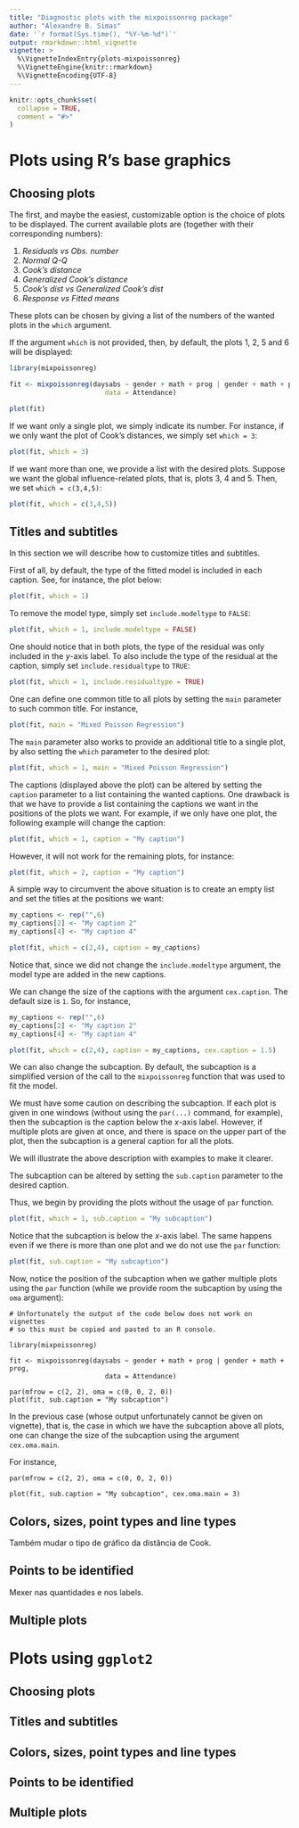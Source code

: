 ```yaml
---
title: "Diagnostic plots with the mixpoissonreg package"
author: "Alexandre B. Simas"
date: '`r format(Sys.time(), "%Y-%m-%d")`'
output: rmarkdown::html_vignette
vignette: >
  %\VignetteIndexEntry{plots-mixpoissonreg}
  %\VignetteEngine{knitr::rmarkdown}
  %\VignetteEncoding{UTF-8}
---
```


```r
knitr::opts_chunk$set(
  collapse = TRUE,
  comment = "#>"
)
```

# Plots using R's base graphics 

## Choosing plots

The first, and maybe the easiest, customizable option is the choice of plots to be displayed. The current available plots are (together with their corresponding numbers):

1. *Residuals vs Obs. number* 
2. *Normal Q-Q*
3. *Cook's distance*
4. *Generalized Cook's distance*
5. *Cook's dist vs Generalized Cook's dist*
6. *Response vs Fitted means*

These plots can be chosen by giving a list of the numbers of the wanted plots in the `which` argument. 

If the argument `which` is not provided, then, by default, the plots 1, 2, 5 and 6 will be displayed:

```r
library(mixpoissonreg)

fit <- mixpoissonreg(daysabs ~ gender + math + prog | gender + math + prog, 
                        data = Attendance)

plot(fit)
```

If we want only a single plot, we simply indicate its number. For instance, if we only want the plot of Cook's distances, we simply set `which = 3`:

```r
plot(fit, which = 3)
```

If we want more than one, we provide a list with the desired plots. Suppose we want the global influence-related plots, that is, plots 3, 4 and 5. Then, we set `which = c(3,4,5)`:

```r
plot(fit, which = c(3,4,5))
```


## Titles and subtitles

In this section we will describe how to customize titles and subtitles. 

First of all, by default, the type of the fitted model is included in each caption. See, for instance, the plot below:

```r
plot(fit, which = 1)
```

To remove the model type, simply set `include.modeltype` to `FALSE`:

```r
plot(fit, which = 1, include.modeltype = FALSE)
```

One should notice that in both plots, the type of the residual was only included in the *y*-axis label. To also include the type of the residual at the caption, simply set `include.residualtype` to `TRUE`:

```r
plot(fit, which = 1, include.residualtype = TRUE)
```

One can define one common title to all plots by setting the `main` parameter to such common title. For instance,

```r
plot(fit, main = "Mixed Poisson Regression")
```


The `main` parameter also works to provide an additional title to a single plot, by also setting the `which` parameter to the desired plot:

```r
plot(fit, which = 1, main = "Mixed Poisson Regression")
```

The captions (displayed above the plot) can be altered by setting the `caption` parameter to a list containing the wanted captions. One drawback is that we have to provide a list containing the captions we want in the positions of the plots we want. For example, if we only have one plot, the following example will change the caption:

```r
plot(fit, which = 1, caption = "My caption")
```

However, it will not work for the remaining plots, for instance:

```r
plot(fit, which = 2, caption = "My caption")
```

A simple way to circumvent the above situation is to create an empty list and set the titles at the positions we want:

```r
my_captions <- rep("",6)
my_captions[2] <- "My caption 2"
my_captions[4] <- "My caption 4"

plot(fit, which = c(2,4), caption = my_captions)
```

Notice that, since we did not change the `include.modeltype` argument, the model type are added in the new captions.

We can change the size of the captions with the argument `cex.caption`. The default size is `1`. So, for instance,

```r
my_captions <- rep("",6)
my_captions[2] <- "My caption 2"
my_captions[4] <- "My caption 4"

plot(fit, which = c(2,4), caption = my_captions, cex.caption = 1.5)
```

We can also change the subcaption. By default, the subcaption is a simplified version of the call to the `mixpoissonreg` function that was used to fit the model.

We must have some caution on describing the subcaption. If each plot is given in one windows (without using the `par(...)` command, for example), then the subcaption is the caption below the *x*-axis label. However, if multiple plots are given at once, and there is space on the upper part of the plot, then the subcaption is a general caption for all the plots. 

We will illustrate the above description with examples to make it clearer.

The subcaption can be altered by setting the `sub.caption` parameter to the desired caption. 

Thus, we begin by providing the plots without the usage of `par` function.

```r
plot(fit, which = 1, sub.caption = "My subcaption")
```

Notice that the subcaption is below the *x*-axis label. The same happens even if we there is more than one plot and we do not use the `par` function:

```r
plot(fit, sub.caption = "My subcaption")
```

Now, notice the position of the subcaption when we gather multiple plots using the `par` function (while we provide room the subcaption by using the `oma` argument):

```
# Unfortunately the output of the code below does not work on vignettes
# so this must be copied and pasted to an R console.

library(mixpoissonreg)

fit <- mixpoissonreg(daysabs ~ gender + math + prog | gender + math + prog, 
                        data = Attendance)

par(mfrow = c(2, 2), oma = c(0, 0, 2, 0))
plot(fit, sub.caption = "My subcaption")
```

In the previous case (whose output unfortunately cannot be given on vignette), that is, the case in which we have the subcaption above all plots, one can change the size of the subcaption using the argument `cex.oma.main`. 

For instance,

```
par(mfrow = c(2, 2), oma = c(0, 0, 2, 0))

plot(fit, sub.caption = "My subcaption", cex.oma.main = 3)
```

## Colors, sizes, point types and line types

Também mudar o tipo de gráfico da distância de Cook.

## Points to be identified

Mexer nas quantidades e nos labels.

## Multiple plots

# Plots using `ggplot2`

## Choosing plots

## Titles and subtitles

## Colors, sizes, point types and line types

## Points to be identified

## Multiple plots